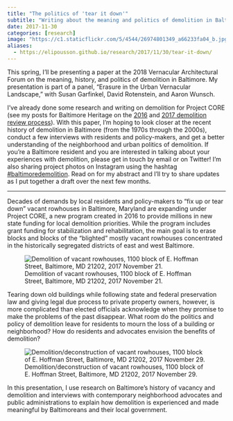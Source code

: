 ```yaml
---
title: "The politics of 'tear it down'"
subtitle: "Writing about the meaning and politics of demolition in Baltimore for the Vernacular Architectural Forum."
date: 2017-11-30
categories: [research]
image: "https://c1.staticflickr.com/5/4544/26974801349_a66233fa04_b.jpg"
aliases: 
  - https://elipousson.github.io/research/2017/11/30/tear-it-down/
---
```


This spring, I'll be presenting a paper at the 2018 Vernacular Architectural Forum on the meaning, history, and politics of demolition in Baltimore. My presentation is part of a panel, "Erasure in the Urban Vernacular Landscape," with Susan Garfinkel, David Rotenstein, and Aaron Wunsch.

I've already done some research and writing on demolition for Project CORE (see my posts for Baltimore Heritage on the [2016](https://baltimoreheritage.org/preservation/project-core-mean-baltimores-historic-neighborhoods/) and [2017 demolition review process](https://baltimoreheritage.org/preservation/project-core-shares-plan-demolition-149-vacant-buildings-2017/)). With this paper, I'm hoping to look closer at the recent history of demolition in Baltimore (from the 1970s through the 2000s), conduct a few interviews with residents and policy-makers, and get a better understanding of the neighborhood and urban politics of demolition. If you're a Baltimore resident and you are interested in talking about your experiences with demolition, please get in touch by email or on Twitter! I'm also sharing project photos on Instagram using the hashtag [#baltimoredemolition](https://www.instagram.com/explore/tags/baltimoredemolition/). Read on for my abstract and I'll try to share updates as I put together a draft over the next few months.

------------------------------------------------------------------------

Decades of demands by local residents and policy-makers to "fix up or tear down" vacant rowhouses in Baltimore, Maryland are expanding under Project CORE, a new program created in 2016 to provide millions in new state funding for local demolition priorities. While the program includes grant funding for stabilization and rehabilitation, the main goal is to erase blocks and blocks of the "blighted" mostly vacant rowhouses concentrated in the historically segregated districts of east and west Baltimore.

![Demolition of vacant rowhouses, 1100 block of E. Hoffman Street, Baltimore, MD 21202, 2017 November 21.](https://c1.staticflickr.com/5/4581/37679899205_045ba037a1_b.jpg)

Tearing down old buildings while following state and federal preservation law and giving legal due process to private property owners, however, is more complicated than elected officials acknowledge when they promise to make the problems of the past disappear. What room do the politics and policy of demolition leave for residents to mourn the loss of a building or neighborhood? How do residents and advocates envision the benefits of demolition?

![Demolition/deconstruction of vacant rowhouses, 1100 block of E. Hoffman Street, Baltimore, MD 21202, 2017 November 29.](https://c1.staticflickr.com/5/4544/26974801349_a66233fa04_b.jpg)

In this presentation, I use research on Baltimore's history of vacancy and demolition and interviews with contemporary neighborhood advocates and public administrations to explain how demolition is experienced and made meaningful by Baltimoreans and their local government.
